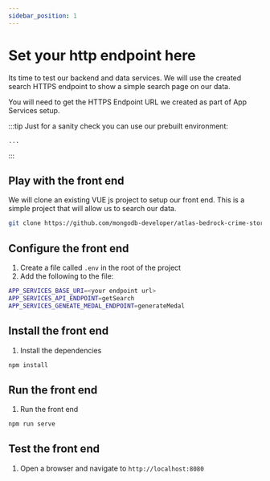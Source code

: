 ```yaml
---
sidebar_position: 1
---
```





# Set your http endpoint here

Its time to test our backend and data services. We will use the created search HTTPS endpoint to show a simple search page on our data.

You will need to get the HTTPS Endpoint URL we created as part of App Services setup.

:::tip
Just for a sanity check you can use our prebuilt environment:
```
...
```
:::

## Play with the front end

We will clone an existing VUE js project to setup our front end. This is a simple project that will allow us to search our data.

```bash
git clone https://github.com/mongodb-developer/atlas-bedrock-crime-story-demo.git
```

## Configure the front end
1. Create a file called `.env` in the root of the project
2. Add the following to the file:
```bash
APP_SERVICES_BASE_URI=<your endpoint url>
APP_SERVICES_API_ENDPOINT=getSearch
APP_SERVICES_GENEATE_MEDAL_ENDPOINT=generateMedal

```

## Install the front end
1. Install the dependencies
```bash
npm install
```

## Run the front end
1. Run the front end
```bash
npm run serve
```

## Test the front end
1. Open a browser and navigate to `http://localhost:8080`


